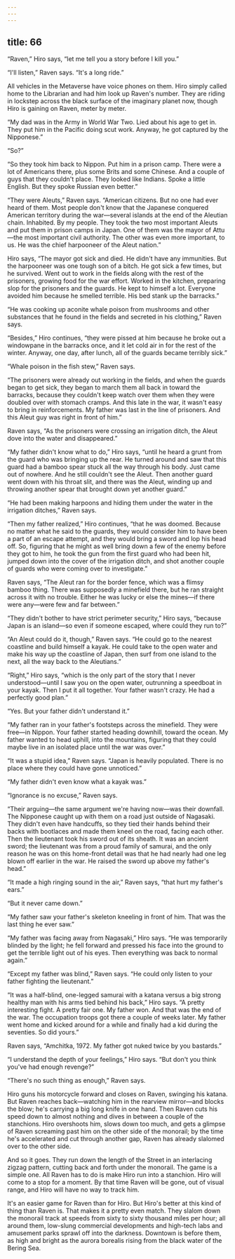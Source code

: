 ```yaml
---
---
---
```

title: 66
---

“Raven,” Hiro says, “let me tell you a story before I kill you.”

“I'll listen,” Raven says. “It's a long ride.”

All vehicles in the Metaverse have voice phones on them. Hiro simply called home to the Librarian and had him look up Raven's number. They are riding in lockstep across the black surface of the imaginary planet now, though Hiro is gaining on Raven, meter by meter.

“My dad was in the Army in World War Two. Lied about his age to get in. They put him in the Pacific doing scut work. Anyway, he got captured by the Nipponese.”

“So?”

“So they took him back to Nippon. Put him in a prison camp. There were a lot of Americans there, plus some Brits and some Chinese. And a couple of guys that they couldn't place. They looked like Indians. Spoke a little English. But they spoke Russian even better.”

“They were Aleuts,” Raven says. “American citizens. But no one had ever heard of them. Most people don't know that the Japanese conquered American territory during the war—several islands at the end of the Aleutian chain. Inhabited. By my people. They took the two most important Aleuts and put them in prison camps in Japan. One of them was the mayor of Attu—the most important civil authority. The other was even more important, to us. He was the chief harpooneer of the Aleut nation.”

Hiro says, “The mayor got sick and died. He didn't have any immunities. But the harpooneer was one tough son of a bitch. He got sick a few times, but he survived. Went out to work in the fields along with the rest of the prisoners, growing food for the war effort. Worked in the kitchen, preparing slop for the prisoners and the guards. He kept to himself a lot. Everyone avoided him because he smelled terrible. His bed stank up the barracks.”

“He was cooking up aconite whale poison from mushrooms and other substances that he found in the fields and secreted in his clothing,” Raven says.

“Besides,” Hiro continues, “they were pissed at him because he broke out a windowpane in the barracks once, and it let cold air in for the rest of the winter. Anyway, one day, after lunch, all of the guards became terribly sick.”

“Whale poison in the fish stew,” Raven says.

“The prisoners were already out working in the fields, and when the guards began to get sick, they began to march them all back in toward the barracks, because they couldn't keep watch over them when they were doubled over with stomach cramps. And this late in the war, it wasn't easy to bring in reinforcements. My father was last in the line of prisoners. And this Aleut guy was right in front of him.”

Raven says, “As the prisoners were crossing an irrigation ditch, the Aleut dove into the water and disappeared.”

“My father didn't know what to do,” Hiro says, “until he heard a grunt from the guard who was bringing up the rear. He turned around and saw that this guard had a bamboo spear stuck all the way through his body. Just came out of nowhere. And he still couldn't see the Aleut. Then another guard went down with his throat slit, and there was the Aleut, winding up and throwing another spear that brought down yet another guard.”

“He had been making harpoons and hiding them under the water in the irrigation ditches,” Raven says.

“Then my father realized,” Hiro continues, “that he was doomed. Because no matter what he said to the guards, they would consider him to have been a part of an escape attempt, and they would bring a sword and lop his head off. So, figuring that he might as well bring down a few of the enemy before they got to him, he took the gun from the first guard who had been hit, jumped down into the cover of the irrigation ditch, and shot another couple of guards who were coming over to investigate.”

Raven says, “The Aleut ran for the border fence, which was a flimsy bamboo thing. There was supposedly a minefield there, but he ran straight across it with no trouble. Either he was lucky or else the mines—if there were any—were few and far between.”

“They didn't bother to have strict perimeter security,” Hiro says, “because Japan is an island—so even if someone escaped, where could they run to?”

“An Aleut could do it, though,” Raven says. “He could go to the nearest coastline and build himself a kayak. He could take to the open water and make his way up the coastline of Japan, then surf from one island to the next, all the way back to the Aleutians.”

“Right,” Hiro says, “which is the only part of the story that I never understood—until I saw you on the open water, outrunning a speedboat in your kayak. Then I put it all together. Your father wasn't crazy. He had a perfectly good plan.”

“Yes. But your father didn't understand it.”

“My father ran in your father's footsteps across the minefield. They were free—in Nippon. Your father started heading downhill, toward the ocean. My father wanted to head uphill, into the mountains, figuring that they could maybe live in an isolated place until the war was over.”

“It was a stupid idea,” Raven says. “Japan is heavily populated. There is no place where they could have gone unnoticed.”

“My father didn't even know what a kayak was.”

“Ignorance is no excuse,” Raven says.

“Their arguing—the same argument we're having now—was their downfall. The Nipponese caught up with them on a road just outside of Nagasaki. They didn't even have handcuffs, so they tied their hands behind their backs with bootlaces and made them kneel on the road, facing each other. Then the lieutenant took his sword out of its sheath. It was an ancient sword; the lieutenant was from a proud family of samurai, and the only reason he was on this home-front detail was that he had nearly had one leg blown off earlier in the war. He raised the sword up above my father's head.”

“It made a high ringing sound in the air,” Raven says, “that hurt my father's ears.”

“But it never came down.”

“My father saw your father's skeleton kneeling in front of him. That was the last thing he ever saw.”

“My father was facing away from Nagasaki,” Hiro says. “He was temporarily blinded by the light; he fell forward and pressed his face into the ground to get the terrible light out of his eyes. Then everything was back to normal again.”

“Except my father was blind,” Raven says. “He could only listen to your father fighting the lieutenant.”

“It was a half-blind, one-legged samurai with a katana versus a big strong healthy man with his arms tied behind his back,” Hiro says. “A pretty interesting fight. A pretty fair one. My father won. And that was the end of the war. The occupation troops got there a couple of weeks later. My father went home and kicked around for a while and finally had a kid during the seventies. So did yours.”

Raven says, “Amchitka, 1972. My father got nuked twice by you bastards.”

“I understand the depth of your feelings,” Hiro says. “But don't you think you've had enough revenge?”

“There's no such thing as enough,” Raven says.

Hiro guns his motorcycle forward and closes on Raven, swinging his katana. But Raven reaches back—watching him in the rearview mirror—and blocks the blow; he's carrying a big long knife in one hand. Then Raven cuts his speed down to almost nothing and dives in between a couple of the stanchions. Hiro overshoots him, slows down too much, and gets a glimpse of Raven screaming past him on the other side of the monorail; by the time he's accelerated and cut through another gap, Raven has already slalomed over to the other side.

And so it goes. They run down the length of the Street in an interlacing zigzag pattern, cutting back and forth under the monorail. The game is a simple one. All Raven has to do is make Hiro run into a stanchion. Hiro will come to a stop for a moment. By that time Raven will be gone, out of visual range, and Hiro will have no way to track him.

It's an easier game for Raven than for Hiro. But Hiro's better at this kind of thing than Raven is. That makes it a pretty even match. They slalom down the monorail track at speeds from sixty to sixty thousand miles per hour; all around them, low-slung commercial developments and high-tech labs and amusement parks sprawl off into the darkness. Downtown is before them, as high and bright as the aurora borealis rising from the black water of the Bering Sea.